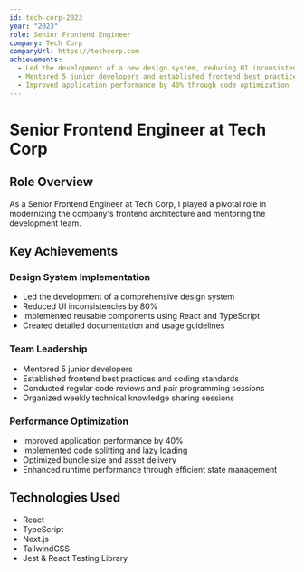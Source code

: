 ```yaml
---
id: tech-corp-2023
year: "2023"
role: Senior Frontend Engineer
company: Tech Corp
companyUrl: https://techcorp.com
achievements:
  - Led the development of a new design system, reducing UI inconsistencies by 80%
  - Mentored 5 junior developers and established frontend best practices
  - Improved application performance by 40% through code optimization
---
```


# Senior Frontend Engineer at Tech Corp

## Role Overview
As a Senior Frontend Engineer at Tech Corp, I played a pivotal role in modernizing the company's frontend architecture and mentoring the development team.

## Key Achievements

### Design System Implementation
- Led the development of a comprehensive design system
- Reduced UI inconsistencies by 80%
- Implemented reusable components using React and TypeScript
- Created detailed documentation and usage guidelines

### Team Leadership
- Mentored 5 junior developers
- Established frontend best practices and coding standards
- Conducted regular code reviews and pair programming sessions
- Organized weekly technical knowledge sharing sessions

### Performance Optimization
- Improved application performance by 40%
- Implemented code splitting and lazy loading
- Optimized bundle size and asset delivery
- Enhanced runtime performance through efficient state management

## Technologies Used
- React
- TypeScript
- Next.js
- TailwindCSS
- Jest & React Testing Library